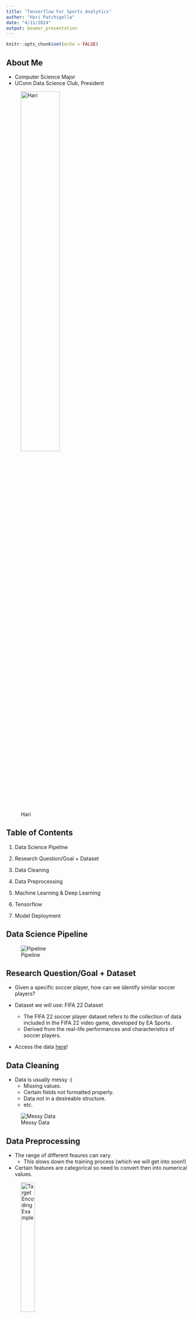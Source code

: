 ```yaml
---
title: "Tensorflow For Sports Analytics"
author: "Hari Patchigolla"
date: "4/11/2024"
output: beamer_presentation
---
```


```r
knitr::opts_chunk$set(echo = FALSE)
```

## About Me

- Computer Science Major
- UConn Data Science Club, President

![Hari](./images/hari_pic.png){width=50%}

## Table of Contents

1. Data Science Pipeline

2. Research Question/Goal + Dataset

3. Data Cleaning

4. Data Preprocessing

5. Machine Learning & Deep Learning

6. Tensorflow

7. Model Deployment

## Data Science Pipeline

![Pipeline](./images/dspipeline.png)

## Research Question/Goal + Dataset

- Given a specific soccer player, how can we identify similar soccer players?

- Dataset we will use: FIFA 22 Dataset
  - The FIFA 22 soccer player dataset refers to the collection of data included in the FIFA 22 video game, developed by EA Sports.
  - Derived from the real-life performances and characteristics of soccer players.
  
- Access the data [here](https://www.kaggle.com/datasets/stefanoleone992/fifa-22-complete-player-dataset?select=players_22.csv)!

## Data Cleaning

- Data is usually messy :(
  - Missing values.
  - Certain fields not formatted properly.
  - Data not in a desireable structure.
  - etc.
  
![Messy Data](./images/messydata.png)


## Data Preprocessing

- The range of different feaures can vary.
  - This slows down the training process (which we will get into soon!)
- Certain features are categorical so need to convert then into numerical values.


![Target Encoding Example](./images/targetenc.png){width=30%}


## Train, Validation, Test Datasets

- Train
  - Used to fit or "train" the model. The neural network learns to map inputs to outputs from this dataset.
  - The model sees and learns from this data iteratively; the parameters of the model (weights and biases) are adjusted to minimize the error between the model's predictions and the actual outcomes.
- Validation
  - Provides an unbiased evaluation of a model fit on the training dataset while tuning the model.
  - Gives insight on how well the training process is happening.
- Test
  - Offers an unbiased evaluation of a final model when the training and validation phases are completed.
  - Since the model's parameters are not adjusted based on this data, it simulates an independent assessment of how well the model is likely to perform on unseen data.
  
## Machine Learning (Supervised Learning)

- Supervised learning is a type of machine learning where a model is trained using labeled data to predict outcomes.

![Supervised Learning](./images/slearning.png){width=50%}


## Gradient Descent

- Aims to find the minimum of a function by iteratively moving towards the steepest descent, as determined by the negative of the gradient.
- In each step, the parameters (typically model weights in machine learning) are updated in the direction that reduces the error most rapidly, calculated as a fraction of the gradient.
- The size of the steps taken in the search space is controlled by a parameter known as the learning rate. A too-small learning rate can slow down convergence, while a too-large learning rate can cause overshooting and divergence.

## Gradient Descent Example - Simple Linear Regression

$$ \hat{y} = mx + b $$

- Model Paramters: $m$, $b$
  - Randomly initialze paramters
- Error or Loss Function:

$$MSE = \frac{1}{n} \sum_{i=1}^n (y_i - \hat{y}_i)^2$$


![Lienar Regression](./images/linreg.png){width=30%}

## Gradient Descent Example - Simple Linear Regression Cont.

$$MSE = \frac{1}{n} \sum_{i=1}^n (y_i - \hat{y}_i)^2$$

$$MSE = \frac{1}{n} \sum_{i=1}^n (y_i - (mx_i + b))^2$$

$$(y_i - mx_i - b)^2$$

$$b^2 + 2bmx_i - 2by_i + m^2x_i2 - 2mx_iy_i + y_i2$$

## Parabolid

![Parabolid](./images/para.png){width=50%}

## Updating Parameters

- Take incremental steps of alpha tomards the minimum.

$$ m = m - \alpha\frac{\partial MSE}{\partial m}$$

$$ b = b - \alpha\frac{\partial MSE}{\partial b}$$

## Neural Networks

<center>

![Node](./images/node.png){width=40%}

</center>

<center>

![Neural Network](./images/nn.png){width=40%}

</center>

## Forward Propagation

- Passing input data through the layers of a neural network in a forward direction
- In each layer, the inputs are multiplied by the layer's weights and then summed together with a bias term. This process transforms the inputs into a set of values that are passed onto the next layer.
- After computing the linear combination of inputs and weights, an activation function is applied to introduce non-linearity into the model. This is crucial because it allows the network to learn non-linear patterns
  - Without these functions the NN is just linear transformer

## Backward Propagation

- Optimize the weights of the neural network by minimizing the loss function. It does this by efficiently computing the gradient of the loss function with respect to each weight in the network.
- It involves the transmission of the error signal from the output back towards the input layer, which helps in determining the contribution of each neuron to the total error. 

![Backward propagation](./images/bp.png){width=50%}

## Tensorflow

- Developed by Google and the Open Source Community
-  It was created as a second-generation system based on Google's earlier DistBelief framework, designed to be more flexible and scalable.
- TensorFlow integrates with Keras, a high-level neural networks API, which is used for fast prototyping, advanced research, and production.

![Tensorflow Logo](./images/tf.png){width=50%}

## Tensor

- At its core, a tensor is a multidimensional array.
- All elements in a tensor must be of the same data type.
- A tensor’s size and shape (the number of elements in each dimension) are immutable.
- Tensors are used not just to store data, but also as inputs and outputs in computations.

![Tensor](./images/tensor.png){width=50%}

## Data Flow Graph

- TensorFlow allows developers to create dataflow graphs—structures that describe how data moves through a series of processing nodes or operations. 
- Each node in the graph represents a mathematical operation, and each edge represents data that is passed between these operations. 
- This model of computation enables efficient parallel processing and is particularly suited to the demands of deep learning.


![Computation Graph](./images/dataflow.png){width=50%}

## Architecture

- Tensowflow 1.x
  - You explicitly build the entire computation graph. This includes all operations and how data (tensors) flows between them.
  - To run the graph you use a `Session` object, which executes the operations.
- Tensorflow 2.x
  - By default, TensorFlow operations are executed eagerly, as they are defined. 
  - They execute immediately and return their values directly.

![Tensorflow Architecture](./images/tfarch.png){width=25%}

## Huber Loss



$$
L_\delta(a) = 
\begin{cases} 
\frac{1}{2}a^2 & \text{if } |a| \leq \delta, \\
\delta(|a| - \frac{1}{2}\delta) & \text{if } |a| > \delta,
\end{cases}
$$
- Provides a good balance by being less sensitive to outliers than squared error loss, while still maintaining a good efficiency and differentiability properties needed for optimization.

![Huber Loss Function](./images/huber.png){width=50%}


## Gradient Descent (NN)

- The functional space is more complicated than a parabaloid.

![Neural Network Space](./images/grad.png){width=50%}


## Embeddings

- A vector representation of data.
- In the embedded space, similar items are represented by vectors that are close to each other, while dissimilar items are further apart.

![Neural Network](./images/nn.png){width=50%}

## AWS EC2

- EC2 offers a wide variety of instance types optimized for different use cases. 
- Severs on the cloud.

![EC2](./images/ec2.png)

## Vector Databases

- Vector databases are specialized database systems designed to efficiently handle vector data
- Fast and efficient similarity searches.
- To facilitate quick retrieval of similar items, vector databases employ various indexing techniques that organize data in the vector space.
- MilvusDB is an open source vector db distributed as a docker container

![Milvus DB](./images/milvus.png)

## Deploying the Model

- Transfer all files including the encoder files using `scp`.
- Create flask app to expose Milvus and model as an API
- Connect the ec2 to a frontend html file.